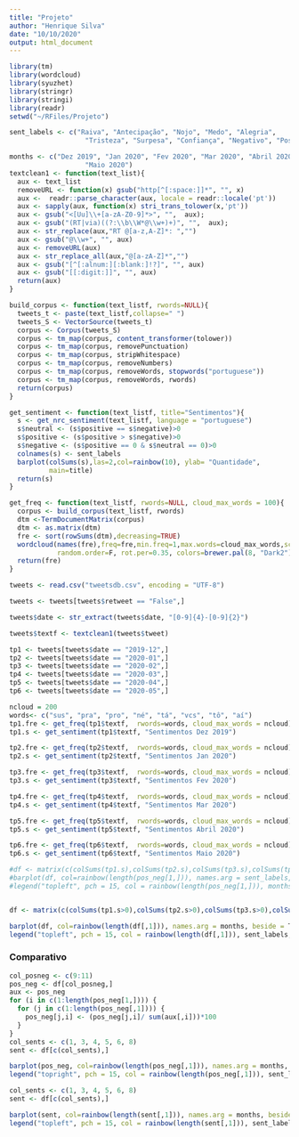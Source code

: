 ```yaml
---
title: "Projeto"
author: "Henrique Silva"
date: "10/10/2020"
output: html_document
---
```


```r
library(tm)
library(wordcloud)
library(syuzhet)
library(stringr)
library(stringi)
library(readr)
setwd("~/RFiles/Projeto")
```

```r

sent_labels <- c("Raiva", "Antecipação", "Nojo", "Medo", "Alegria", 
                   "Tristeza", "Surpesa", "Confiança", "Negativo", "Positivo", "Neutral")

months <- c("Dez 2019", "Jan 2020", "Fev 2020", "Mar 2020", "Abril 2020", 
                   "Maio 2020")
textclean1 <- function(text_list){
  aux <- text_list
  removeURL <- function(x) gsub("http[^[:space:]]*", "", x)
  aux <-  readr::parse_character(aux, locale = readr::locale('pt'))
  aux <- sapply(aux, function(x) stri_trans_tolower(x,'pt'))
  aux <- gsub("<[Uu]\\+[a-zA-Z0-9]*>", "",  aux);
  aux <- gsub("(RT|via)((?:\\b\\W*@\\w+)+)", "",  aux);
  aux <- str_replace(aux,"RT @[a-z,A-Z]*: ","")
  aux <- gsub("@\\w+", "", aux)
  aux <- removeURL(aux)
  aux <- str_replace_all(aux,"@[a-zA-Z]*","")  
  aux <- gsub("[^[:alnum:][:blank:]!?]", "", aux)
  aux <- gsub("[[:digit:]]", "", aux)
  return(aux)
}

build_corpus <- function(text_listf, rwords=NULL){
  tweets_t <- paste(text_listf,collapse=" ")
  tweets_S <- VectorSource(tweets_t)
  corpus <- Corpus(tweets_S)
  corpus <- tm_map(corpus, content_transformer(tolower))
  corpus <- tm_map(corpus, removePunctuation)
  corpus <- tm_map(corpus, stripWhitespace)
  corpus <- tm_map(corpus, removeNumbers)
  corpus <- tm_map(corpus, removeWords, stopwords("portuguese"))
  corpus <- tm_map(corpus, removeWords, rwords)
  return(corpus)
}

get_sentiment <- function(text_listf, title="Sentimentos"){
  s <- get_nrc_sentiment(text_listf, language = "portuguese")
  s$neutral <- (s$positive == s$negative)>0
  s$positive <- (s$positive > s$negative)>0
  s$negative <- (s$positive == 0 & s$neutral == 0)>0
  colnames(s) <- sent_labels
  barplot(colSums(s),las=2,col=rainbow(10), ylab= "Quantidade", 
          main=title)
  return(s)
}

get_freq <- function(text_listf, rwords=NULL, cloud_max_words = 100){
  corpus <- build_corpus(text_listf, rwords)
  dtm <-TermDocumentMatrix(corpus)
  dtm <- as.matrix(dtm)
  fre <- sort(rowSums(dtm),decreasing=TRUE)
  wordcloud(names(fre),freq=fre,min.freq=1,max.words=cloud_max_words,scale=c(4,.5),
            random.order=F, rot.per=0.35, colors=brewer.pal(8, "Dark2"))
  return(fre)
}
```

```r
tweets <- read.csv("tweetsdb.csv", encoding = "UTF-8")

tweets <- tweets[tweets$retweet == "False",]

tweets$date <- str_extract(tweets$date, "[0-9]{4}-[0-9]{2}")

tweets$textf <- textclean1(tweets$tweet)

tp1 <- tweets[tweets$date == "2019-12",]
tp2 <- tweets[tweets$date == "2020-01",]
tp3 <- tweets[tweets$date == "2020-02",]
tp4 <- tweets[tweets$date == "2020-03",]
tp5 <- tweets[tweets$date == "2020-04",]
tp6 <- tweets[tweets$date == "2020-05",]

ncloud = 200
words<- c("sus", "pra", "pro", "né", "tá", "vcs", "tô", "aí")
tp1.fre <- get_freq(tp1$textf,  rwords=words, cloud_max_words = ncloud)
tp1.s <- get_sentiment(tp1$textf, "Sentimentos Dez 2019")

tp2.fre <- get_freq(tp2$textf,  rwords=words, cloud_max_words = ncloud)
tp2.s <- get_sentiment(tp2$textf, "Sentimentos Jan 2020")

tp3.fre <- get_freq(tp3$textf,  rwords=words, cloud_max_words = ncloud)
tp3.s <- get_sentiment(tp3$textf, "Sentimentos Fev 2020")

tp4.fre <- get_freq(tp4$textf,  rwords=words, cloud_max_words = ncloud)
tp4.s <- get_sentiment(tp4$textf, "Sentimentos Mar 2020")

tp5.fre <- get_freq(tp5$textf,  rwords=words, cloud_max_words = ncloud)
tp5.s <- get_sentiment(tp5$textf, "Sentimentos Abril 2020")

tp6.fre <- get_freq(tp6$textf,  rwords=words, cloud_max_words = ncloud)
tp6.s <- get_sentiment(tp6$textf, "Sentimentos Maio 2020")

```

```r
#df <- matrix(c(colSums(tp1.s),colSums(tp2.s),colSums(tp3.s),colSums(tp4.s),colSums(tp5.s),colSums(tp6.s)), nrow = 6, ncol = 10, byrow = T)
#barplot(df, col=rainbow(length(pos_neg[1,])), names.arg = sent_labels, beside = T, las=2)
#legend("topleft", pch = 15, col = rainbow(length(pos_neg[1,])), months)


df <- matrix(c(colSums(tp1.s>0),colSums(tp2.s>0),colSums(tp3.s>0),colSums(tp4.s>0),colSums(tp5.s>0),colSums(tp6.s>0)), nrow = 11, ncol = 6, byrow = F)

barplot(df, col=rainbow(length(df[,1])), names.arg = months, beside = T)
legend("topleft", pch = 15, col = rainbow(length(df[,1])), sent_labels, cex = 0.75)


```
### Comparativo
```r
col_posneg <- c(9:11)
pos_neg <- df[col_posneg,]
aux <- pos_neg
for (i in c(1:length(pos_neg[1,]))) {
  for (j in c(1:length(pos_neg[,1]))) {
    pos_neg[j,i] <- (pos_neg[j,i]/ sum(aux[,i]))*100
  }
}
col_sents <- c(1, 3, 4, 5, 6, 8)
sent <- df[c(col_sents),]

barplot(pos_neg, col=rainbow(length(pos_neg[,1])), names.arg = months, beside = T, xlab = "Mês", ylab="Percentual(%)", main= "Sentimentos positivos e negativos no período de pesquisa")
legend("topright", pch = 15, col = rainbow(length(pos_neg[,1])), sent_labels[col_posneg], cex = 0.75)
```

```r
col_sents <- c(1, 3, 4, 5, 6, 8)
sent <- df[c(col_sents),]

barplot(sent, col=rainbow(length(sent[,1])), names.arg = months, beside = T, xlab = "Mês", ylab="Frequencia em Tweets", main= "Sentimentos encontrados por quantidade no período de pesquisa")
legend("topleft", pch = 15, col = rainbow(length(sent[,1])), sent_labels[col_sents], cex = 0.75)
```





